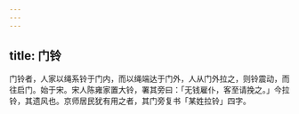 ```yaml
---
---
---
```

title: 门铃
---



门铃者，人家以绳系铃于门内，而以绳端达于门外，人从门外拉之，则铃震动，而往启门。始于宋。宋人陈雍家置大铃，署其旁曰：「无钱雇仆，客至请挽之。」今拉铃，其遗风也。京师居民犹有用之者，其门旁复书「某姓拉铃」四字。